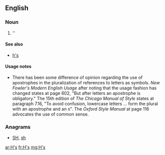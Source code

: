 ==English==

===Noun===
{{head|en|plural}}

# ''{{plural of|H|lang=en|nocat=1}}

====See also====
* [[h's]]

====Usage notes====
* There has been some difference of opinion regarding the use of apostrophes in the pluralization of references to letters as symbols.  ''New Fowler's Modern English Usage'' after noting that the usage fashion has changed states at page 602, "But after letters an apostrophe is obligatory."    The 15th edition of ''The Chicago Manual of Style'' states at paragraph 7.16, "To avoid confusion, lowercase letters ... form the plural with an apostrophe and an s".  The ''Oxford Style Manual'' at page 116 advocates the use of common sense.

===Anagrams===
* [[SH#English|SH]], [[sh#English|sh]]

[[ar:H's]]
[[fr:H's]]
[[mg:H's]]